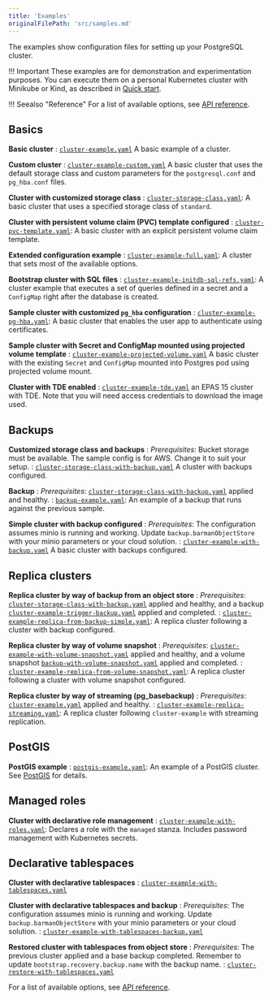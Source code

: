 ```yaml
---
title: 'Examples'
originalFilePath: 'src/samples.md'
---
```


The examples show configuration files for setting up
your PostgreSQL cluster.

!!! Important
    These examples are for demonstration and experimentation
    purposes. You can execute them on a personal Kubernetes cluster with Minikube
    or Kind, as described in [Quick start](quickstart.md).

!!! Seealso "Reference"
    For a list of available options, see [API reference](pg4k.v1.md).

## Basics

**Basic cluster**
:  [`cluster-example.yaml`](../samples/cluster-example.yaml)
   A basic example of a cluster.

**Custom cluster**
:  [`cluster-example-custom.yaml`](../samples/cluster-example-custom.yaml)
   A basic cluster that uses the default storage class and custom parameters for
   the `postgresql.conf` and `pg_hba.conf` files.

**Cluster with customized storage class**
: [`cluster-storage-class.yaml`](../samples/cluster-storage-class.yaml):
   A basic cluster that uses a specified storage class of `standard`.

**Cluster with persistent volume claim (PVC) template configured**
: [`cluster-pvc-template.yaml`](../samples/cluster-pvc-template.yaml):
   A basic cluster with an explicit persistent volume claim template.

**Extended configuration example**
: [`cluster-example-full.yaml`](../samples/cluster-example-full.yaml):
   A cluster that sets most of the available options.

**Bootstrap cluster with SQL files**
: [`cluster-example-initdb-sql-refs.yaml`](../samples/cluster-example-initdb-sql-refs.yaml):
   A cluster example that executes a set of queries defined in a secret and a
   `ConfigMap` right after the database is created.

**Sample cluster with customized `pg_hba` configuration**
: [`cluster-example-pg-hba.yaml`](../samples/cluster-example-pg-hba.yaml):
  A basic cluster that enables the user app to authenticate using certificates.

**Sample cluster with Secret and ConfigMap mounted using projected volume template**
: [`cluster-example-projected-volume.yaml`](../samples/cluster-example-projected-volume.yaml)
  A basic cluster with the existing `Secret` and `ConfigMap` mounted into Postgres
  pod using projected volume mount.

**Cluster with TDE enabled**
: [`cluster-example-tde.yaml`](../samples/cluster-example-tde.yaml)
  an EPAS 15 cluster with TDE. Note that you will need access credentials
  to download the image used.

## Backups

**Customized storage class and backups**
:   *Prerequisites*: Bucket storage must be available. The sample config is for AWS.
    Change it to suit your setup.
: [`cluster-storage-class-with-backup.yaml`](../samples/cluster-storage-class-with-backup.yaml) 
   A cluster with backups configured.

**Backup**
:   *Prerequisites*: [`cluster-storage-class-with-backup.yaml`](../samples/cluster-storage-class-with-backup.yaml)
    applied and healthy.
: [`backup-example.yaml`](../samples/backup-example.yaml):
  An example of a backup that runs against the previous sample.

**Simple cluster with backup configured**
:   *Prerequisites*: The configuration assumes minio is running and working.
    Update `backup.barmanObjectStore` with your minio parameters or your cloud solution.
:  [`cluster-example-with-backup.yaml`](../samples/cluster-example-with-backup.yaml)
   A basic cluster with backups configured.

## Replica clusters

**Replica cluster by way of backup from an object store**
:   *Prerequisites*:
    [`cluster-storage-class-with-backup.yaml`](../samples/cluster-storage-class-with-backup.yaml)
    applied and healthy, and a backup
    [`cluster-example-trigger-backup.yaml`](../samples/cluster-example-trigger-backup.yaml)
    applied and completed.
: [`cluster-example-replica-from-backup-simple.yaml`](../samples/cluster-example-replica-from-backup-simple.yaml):
   A replica cluster following a cluster with backup configured.

**Replica cluster by way of volume snapshot**
:   *Prerequisites*:
    [`cluster-example-with-volume-snapshot.yaml`](../samples/cluster-example-with-volume-snapshot.yaml)
    applied and healthy, and a volume snapshot
    [`backup-with-volume-snapshot.yaml`](../samples/backup-with-volume-snapshot.yaml)
    applied and completed.
: [`cluster-example-replica-from-volume-snapshot.yaml`](../samples/cluster-example-replica-from-volume-snapshot.yaml):
   A replica cluster following a cluster with volume snapshot configured.

**Replica cluster by way of streaming (pg_basebackup)**
:   *Prerequisites*: [`cluster-example.yaml`](../samples/cluster-example.yaml)
    applied and healthy.
:   [`cluster-example-replica-streaming.yaml`](../samples/cluster-example-replica-streaming.yaml): 
   A replica cluster following `cluster-example` with streaming replication.

## PostGIS

**PostGIS example**
: [`postgis-example.yaml`](../samples/postgis-example.yaml):
   An example of a PostGIS cluster. See [PostGIS](postgis.md) for details.

## Managed roles

**Cluster with declarative role management**
: [`cluster-example-with-roles.yaml`](../samples/cluster-example-with-roles.yaml):
  Declares a role with the `managed` stanza. Includes password management with
  Kubernetes secrets.

## Declarative tablespaces

**Cluster with declarative tablespaces**
: [`cluster-example-with-tablespaces.yaml`](../samples/cluster-example-with-tablespaces.yaml)

**Cluster with declarative tablespaces and backup**
: *Prerequisites*: The configuration assumes minio is running and working.
    Update `backup.barmanObjectStore` with your minio parameters or your cloud solution.
: [`cluster-example-with-tablespaces-backup.yaml`](../samples/cluster-example-with-tablespaces-backup.yaml)

**Restored cluster with tablespaces from object store**
: *Prerequisites*: The previous cluster applied and a base backup completed.
    Remember to update `bootstrap.recovery.backup.name` with the backup name.
: [`cluster-restore-with-tablespaces.yaml`](../samples/cluster-restore-with-tablespaces.yaml)

For a list of available options, see [API reference](pg4k.v1.md).
